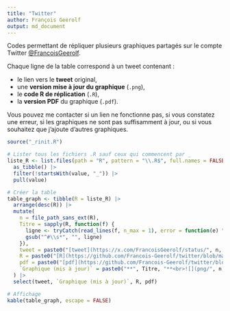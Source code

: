 ```yaml
---
title: "Twitter"
author: François Geerolf
output: md_document
---
```


Codes permettant de répliquer plusieurs graphiques partagés sur le compte Twitter [@FrancoisGeerolf](https://twitter.com/FrancoisGeerolf).

Chaque ligne de la table correspond à un tweet contenant :

- le lien vers le **tweet** original,
- une **version mise à jour du graphique** (`.png`),
- le **code R de réplication** (`.R`),
- la **version PDF** du graphique (`.pdf`).

Vous pouvez me contacter si un lien ne fonctionne pas, si vous constatez une erreur, si les graphiques ne sont pas suffisamment à jour, ou si vous souhaitez que j’ajoute d’autres graphiques.


```r
source("_rinit.R")

# Lister tous les fichiers .R sauf ceux qui commencent par _
liste_R <- list.files(path = "R", pattern = "\\.R$", full.names = FALSE) |>
  as_tibble() |>
  filter(!startsWith(value, "_")) |>
  pull(value)

# Créer la table
table_graph <- tibble(R = liste_R) |>
  arrange(desc(R)) |>
  mutate(
    n = file_path_sans_ext(R),
    Titre = sapply(R, function(f) {
      ligne <- tryCatch(read_lines(f, n_max = 1), error = function(e) "")
      gsub("^#\\s*", "", ligne)
    }),
    tweet = paste0("[tweet](https://x.com/FrancoisGeerolf/status/", n, ")"),
    R = paste0("[R](https://github.com/Francois-Geerolf/twitter/blob/main/R/", n, ".R)"),
    pdf = paste0("[pdf](https://github.com/Francois-Geerolf/twitter/blob/main/pdf/", n, ".pdf)"),
    `Graphique (mis à jour)` = paste0("**", Titre, "**<br>![](png/", n, ".png)")
  ) |>
  select(tweet, `Graphique (mis à jour)`, R, pdf)

# Affichage
kable(table_graph, escape = FALSE)
```
